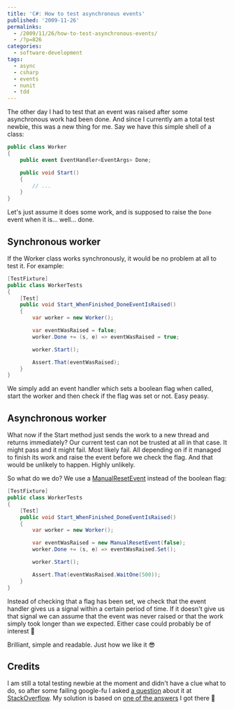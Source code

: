 ---
title: 'C#: How to test asynchronous events'
published: '2009-11-26'
permalinks:
  - /2009/11/26/how-to-test-asynchronous-events/
  - /?p=826
categories:
  - software-development
tags:
  - async
  - csharp
  - events
  - nunit
  - tdd
---

The other day I had to test that an event was raised after some asynchronous work had been done. And since I currently am a total test newbie, this was a new thing for me. Say we have this simple shell of a class:

```csharp
public class Worker
{
    public event EventHandler<EventArgs> Done;

    public void Start()
    {
        // ...
    }
}
```

Let's just assume it does some work, and is supposed to raise the `Done` event when it is... well... done.

## Synchronous worker

If the Worker class works synchronously, it would be no problem at all to test it. For example:

```csharp
[TestFixture]
public class WorkerTests
{
    [Test]
    public void Start_WhenFinished_DoneEventIsRaised()
    {
        var worker = new Worker();

        var eventWasRaised = false;
        worker.Done += (s, e) => eventWasRaised = true;

        worker.Start();

        Assert.That(eventWasRaised);
    }
}
```

We simply add an event handler which sets a boolean flag when called, start the worker and then check if the flag was set or not. Easy peasy.

## Asynchronous worker

What now if the Start method just sends the work to a new thread and returns immediately? Our current test can not be trusted at all in that case. It might pass and it might fail. Most likely fail. All depending on if it managed to finish its work and raise the event before we check the flag. And that would be unlikely to happen. Highly unlikely.

So what do we do? We use a [ManualResetEvent](https://msdn.microsoft.com/en-us/library/system.threading.manualresetevent.aspx) instead of the boolean flag:

```csharp
[TestFixture]
public class WorkerTests
{
    [Test]
    public void Start_WhenFinished_DoneEventIsRaised()
    {
        var worker = new Worker();

        var eventWasRaised = new ManualResetEvent(false);
        worker.Done += (s, e) => eventWasRaised.Set();

        worker.Start();

        Assert.That(eventWasRaised.WaitOne(500));
    }
}
```

Instead of checking that a flag has been set, we check that the event handler gives us a signal within a certain period of time. If it doesn't give us that signal we can assume that the event was never raised or that the work simply took longer than we expected. Either case could probably be of interest 🙂

Brilliant, simple and readable. Just how we like it 😎

## Credits

I am still a total testing newbie at the moment and didn't have a clue what to do, so after some failing google-fu I asked [a question](https://stackoverflow.com/q/1770830/39321) about it at [StackOverflow](https://stackoverflow.com). My solution is based on [one of the answers](https://stackoverflow.com/a/1770862/39321) I got there 🙂

